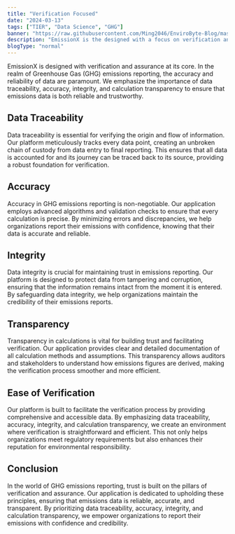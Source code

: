 ```yaml
---
title: "Verification Focused"
date: "2024-03-13"
tags: ["TIER", "Data Science", "GHG"]
banner: "https://raw.githubusercontent.com/Ming2046/EnviroByte-Blog/master/images/verification.jpg"
description: "EmissionX is the designed with a focus on verification and assurance of GHG emissions data"
blogType: "normal"
---
```


EmissionX is designed with verification and assurance at its core. In the realm of Greenhouse Gas (GHG) emissions reporting, the accuracy and reliability of data are paramount. We emphasize the importance of data traceability, accuracy, integrity, and calculation transparency to ensure that emissions data is both reliable and trustworthy.

## Data Traceability

Data traceability is essential for verifying the origin and flow of information. Our platform meticulously tracks every data point, creating an unbroken chain of custody from data entry to final reporting. This ensures that all data is accounted for and its journey can be traced back to its source, providing a robust foundation for verification.

## Accuracy

Accuracy in GHG emissions reporting is non-negotiable. Our application employs advanced algorithms and validation checks to ensure that every calculation is precise. By minimizing errors and discrepancies, we help organizations report their emissions with confidence, knowing that their data is accurate and reliable.

## Integrity

Data integrity is crucial for maintaining trust in emissions reporting. Our platform is designed to protect data from tampering and corruption, ensuring that the information remains intact from the moment it is entered. By safeguarding data integrity, we help organizations maintain the credibility of their emissions reports.

## Transparency

Transparency in calculations is vital for building trust and facilitating verification. Our application provides clear and detailed documentation of all calculation methods and assumptions. This transparency allows auditors and stakeholders to understand how emissions figures are derived, making the verification process smoother and more efficient.

## Ease of Verification

Our platform is built to facilitate the verification process by providing comprehensive and accessible data. By emphasizing data traceability, accuracy, integrity, and calculation transparency, we create an environment where verification is straightforward and efficient. This not only helps organizations meet regulatory requirements but also enhances their reputation for environmental responsibility.

## Conclusion

In the world of GHG emissions reporting, trust is built on the pillars of verification and assurance. Our application is dedicated to upholding these principles, ensuring that emissions data is reliable, accurate, and transparent. By prioritizing data traceability, accuracy, integrity, and calculation transparency, we empower organizations to report their emissions with confidence and credibility.
